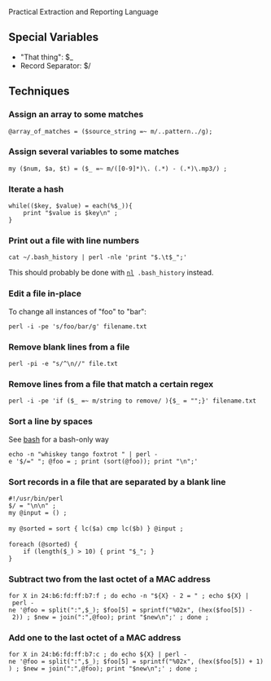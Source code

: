 Practical Extraction and Reporting Language

== Special Variables ==

* "That thing": $_
* Record Separator: $/

== Techniques ==

=== Assign an array to some matches ===
 @array_of_matches = ($source_string =~ m/..pattern../g);

=== Assign several variables to some matches ===
 my ($num, $a, $t) = ($_ =~ m/([0-9]*)\. (.*) - (.*)\.mp3/) ;

=== Iterate a hash ===
 while(($key, $value) = each(%$_)){
     print "$value is $key\n" ;
 }

=== Print out a file with line numbers ===
 cat ~/.bash_history | perl -nle 'print "$.\t$_";'

This should probably be done with <tt>[[nl]] .bash_history</tt> instead.

=== Edit a file in-place ===
To change all instances of "foo" to "bar":
 perl -i -pe 's/foo/bar/g' filename.txt

=== Remove blank lines from a file ===
 perl -pi -e "s/^\n//" file.txt

=== Remove lines from a file that match a certain regex ===

 perl -i -pe 'if ($_ =~ m/string to remove/ ){$_ = "";}' filename.txt

=== Sort a line by spaces ===

See [[bash]] for a bash-only way
 echo -n "whiskey tango foxtrot " | perl -e '$/=" "; @foo = <STDIN>; print (sort(@foo)); print "\n";'

=== Sort records in a file that are separated by a blank line ===
 #!/usr/bin/perl
 $/ = "\n\n" ;
 my @input = (<STDIN>) ;
 
 my @sorted = sort { lc($a) cmp lc($b) } @input ;
 
 foreach (@sorted) {
     if (length($_) > 10) { print "$_"; }
 }

=== Subtract two from the last octet of a MAC address ===
 for X in 24:b6:fd:ff:b7:f{{a..f},{0..9}} ; do echo -n "${X} - 2 = " ; echo ${X} | perl -ne '@foo = split(":",$_); $foo[5] = sprintf("%02x", (hex($foo[5]) - 2)) ; $new = join(":",@foo); print "$new\n";' ; done ;

=== Add one to the last octet of a MAC address ===
 for X in 24:b6:fd:ff:b7:c{{a..f},{0..9}} ; do echo ${X} | perl -ne '@foo = split(":",$_); $foo[5] = sprintf("%02x", (hex($foo[5]) + 1)) ; $new = join(":",@foo); print "$new\n";' ; done ;
